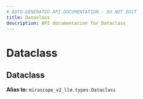 ```yaml
---
# AUTO-GENERATED API DOCUMENTATION - DO NOT EDIT
title: Dataclass
description: API documentation for Dataclass
---
```


# Dataclass

## <ApiType type="Alias" path="responses/context_structured_stream/Dataclass" symbolName="Dataclass" /> Dataclass


**Alias to:** `mirascope_v2_llm.types.Dataclass`
